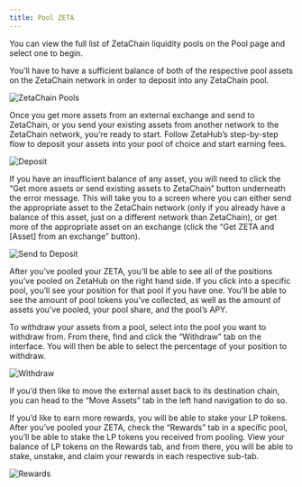 ```yaml
---
title: Pool ZETA
---
```


You can view the full list of ZetaChain liquidity pools on the Pool page and
select one to begin.

You’ll have to have a sufficient balance of both of the respective pool assets
on the ZetaChain network in order to deposit into any ZetaChain pool.

![ZetaChain Pools](/img/docs/zetahub/pool-1.png)

Once you get more assets from an external exchange and send to ZetaChain, or you
send your existing assets from another network to the ZetaChain network, you’re
ready to start. Follow ZetaHub’s step-by-step flow to deposit your assets into
your pool of choice and start earning fees.

![Deposit](/img/docs/zetahub/pool-2.png)

If you have an insufficient balance of any asset, you will need to click the
“Get more assets or send existing assets to ZetaChain” button underneath the
error message. This will take you to a screen where you can either send the
appropriate asset to the ZetaChain network (only if you already have a balance
of this asset, just on a different network than ZetaChain), or get more of the
appropriate asset on an exchange (click the “Get ZETA and [Asset] from an
exchange” button).

![Send to Deposit](/img/docs/zetahub/pool-3.png)

After you’ve pooled your ZETA, you’ll be able to see all of the positions you’ve
pooled on ZetaHub on the right hand side. If you click into a specific pool,
you’ll see your position for that pool if you have one. You’ll be able to see
the amount of pool tokens you’ve collected, as well as the amount of assets
you’ve pooled, your pool share, and the pool’s APY.

To withdraw your assets from a pool, select into the pool you want to withdraw
from. From there, find and click the “Withdraw” tab on the interface. You will
then be able to select the percentage of your position to withdraw.

![Withdraw](/img/docs/zetahub/pool-4.png)

If you’d then like to move the external asset back to its destination chain, you
can head to the “Move Assets” tab in the left hand navigation to do so.

If you’d like to earn more rewards, you will be able to stake your LP tokens.
After you’ve pooled your ZETA, check the “Rewards” tab in a specific pool,
you’ll be able to stake the LP tokens you received from pooling. View your
balance of LP tokens on the Rewards tab, and from there, you will be able to
stake, unstake, and claim your rewards in each respective sub-tab.

![Rewards](/img/docs/zetahub/pool-5.png)
